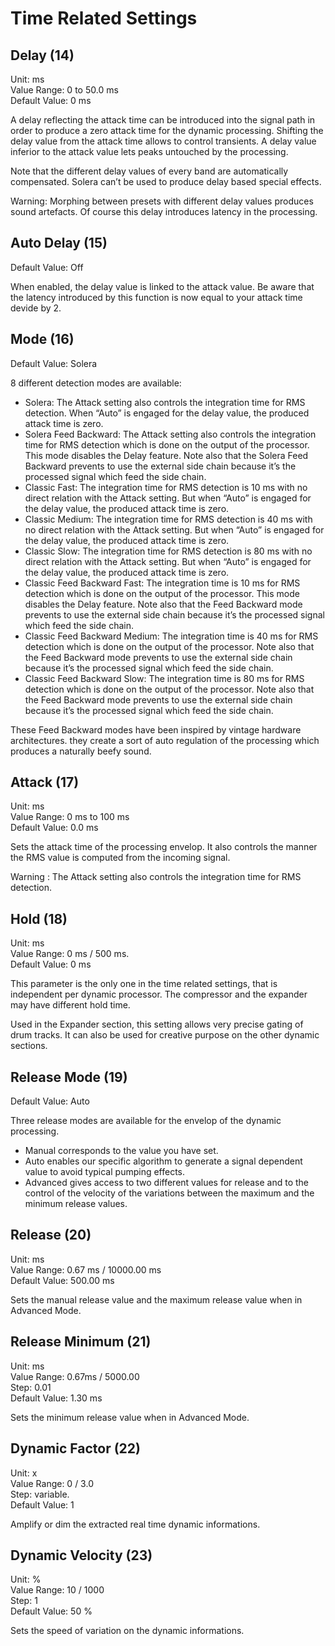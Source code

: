 # Time Related Settings
## Delay (14)
Unit: ms  
Value Range: 0 to 50.0 ms  
Default Value: 0 ms

A delay reflecting the attack time can be introduced into the signal path in order to produce a zero attack time for
the dynamic processing. Shifting the delay value from the attack time allows to control transients. A delay value
inferior to the attack value lets peaks untouched by the processing.

:::{.callout-note}
Note that the different delay values of every band are automatically compensated. Solera can’t be used to produce
delay based special effects.
:::

:::{.callout-warning}
 Warning: Morphing between presets with different delay values produces sound artefacts.
Of course this delay introduces latency in the processing.
:::


## Auto Delay (15)
Default Value: Off

When enabled, the delay value is linked to the attack value. Be aware that the latency introduced by this function is
now equal to your attack time devide by 2.


## Mode (16)
Default Value: Solera

8 different detection modes are available:

- Solera: The Attack setting also controls the integration time for RMS detection. When “Auto” is engaged for the
delay value, the produced attack time is zero.
- Solera Feed Backward: The Attack setting also controls the integration time for RMS detection which is done on
the output of the processor. This mode disables the Delay feature. Note also that the Solera Feed Backward prevents to use the external side chain because it’s the processed signal which feed the side chain.
- Classic Fast: The integration time for RMS detection is 10 ms with no direct relation with the Attack setting. But
when “Auto” is engaged for the delay value, the produced attack time is zero.
- Classic Medium: The integration time for RMS detection is 40 ms with no direct relation with the Attack setting.
But when “Auto” is engaged for the delay value, the produced attack time is zero.
- Classic Slow: The integration time for RMS detection is 80 ms with no direct relation with the Attack setting. But
when “Auto” is engaged for the delay value, the produced attack time is zero.
- Classic Feed Backward Fast: The integration time is 10 ms for RMS detection which is done on the output of the
processor. This mode disables the Delay feature. Note also that the Feed Backward mode prevents to use the external side chain because it’s the processed signal which feed the side chain.
- Classic Feed Backward Medium: The integration time is 40 ms for RMS detection which is done on the output
of the processor. Note also that the Feed Backward mode prevents to use the external side chain because it’s the
processed signal which feed the side chain.
- Classic Feed Backward Slow: The integration time is 80 ms for RMS detection which is done on the output of the
processor. Note also that the Feed Backward mode prevents to use the external side chain because it’s the processed signal which feed the side chain.


These Feed Backward modes have been inspired by vintage hardware architectures. they create a sort of auto regulation of the processing which produces a naturally beefy sound.


## Attack (17)
Unit: ms  
Value Range: 0 ms to 100 ms  
Default Value: 0.0 ms

Sets the attack time of the processing envelop. It also controls the manner the RMS value is computed from the
incoming signal.

:::{.callout-warning}
 Warning : The Attack setting also controls the integration time for RMS detection.
:::


## Hold (18)
Unit: ms  
Value Range: 0 ms / 500 ms.  
Default Value: 0 ms

This parameter is the only one in the time related settings, that is independent per dynamic processor. The compressor and the expander may have different hold time.

Used in the Expander section, this setting allows very precise gating of drum tracks. It can also be used for creative
purpose on the other dynamic sections.


## Release Mode (19)
Default Value: Auto

Three release modes are available for the envelop of the dynamic processing.

- Manual corresponds to the value you have set.
- Auto enables our specific algorithm to generate a signal dependent value to avoid typical pumping effects.
- Advanced gives access to two different values for release and to the control of the velocity of the variations 
between the maximum and the minimum release values.


## Release (20)
Unit: ms  
Value Range: 0.67 ms / 10000.00 ms  
Default Value: 500.00 ms

Sets the manual release value and the maximum release value when in Advanced Mode.


## Release Minimum (21)
Unit: ms  
Value Range: 0.67ms / 5000.00  
Step: 0.01  
Default Value: 1.30 ms

Sets the minimum release value when in Advanced Mode.


## Dynamic Factor (22)
Unit: x  
Value Range: 0 / 3.0  
Step: variable.  
Default Value: 1

Amplify or dim the extracted real time dynamic informations.


## Dynamic Velocity (23)
Unit: %  
Value Range: 10 / 1000  
Step: 1  
Default Value: 50 %

Sets the speed of variation on the dynamic informations.
